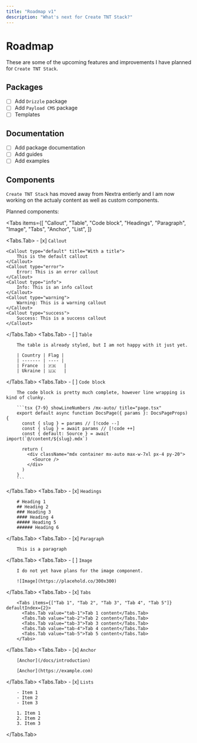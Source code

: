 ```yaml
---
title: "Roadmap v1"
description: "What's next for Create TNT Stack?"
---
```



# Roadmap

These are some of the upcoming features and improvements I have planned for
`Create TNT Stack`.

## Packages

- [ ] Add `Drizzle` package
- [ ] Add `Payload CMS` package
- [ ] Templates

## Documentation

- [ ] Add package documentation
- [ ] Add guides
- [ ] Add examples

## Components

`Create TNT Stack` has moved away from Nextra entierly and I am now working on
the actualy content as well as custom components.

Planned components:

<Tabs
  items={[
    "Callout",
    "Table",
    "Code block",
    "Headings",
    "Paragraph",
    "Image",
    "Tabs",
    "Anchor",
    "List",
  ]}
>
  <Tabs.Tab>
    - [x] `Callout`

    <Callout type="default" title="With a title">
        This is the default callout
    </Callout>
    <Callout type="error">
        Error: This is an error callout
    </Callout>
    <Callout type="info">
        Info: This is an info callout
    </Callout>
    <Callout type="warning">
        Warning: This is a warning callout
    </Callout>
    <Callout type="success">
        Success: This is a success callout
    </Callout>

  </Tabs.Tab>
  <Tabs.Tab>
    - [ ] `Table`

        The table is already styled, but I am not happy with it just yet.

        | Country | Flag |
        | ------- | ---- |
        | France  | 🇫🇷   |
        | Ukraine | 🇺🇦   |

  </Tabs.Tab>
  <Tabs.Tab>
    - [ ] `Code block`

        The code block is pretty much complete, however line wrapping is kind of clunky.

        ```tsx {7-9} showLineNumbers /mx-auto/ title="page.tsx"
        export default async function DocsPage({ params }: DocsPageProps) {
          const { slug } = params // [!code --]
          const { slug } = await params // [!code ++]
          const { default: Source } = await import(`@/content/${slug}.mdx`)

          return (
            <div className="mdx container mx-auto max-w-7xl px-4 py-20">
              <Source />
            </div>
          )
        }
        ```

  </Tabs.Tab>
  <Tabs.Tab>
    - [x] `Headings`

        # Heading 1
        ## Heading 2
        ### Heading 3
        #### Heading 4
        ##### Heading 5
        ###### Heading 6

  </Tabs.Tab>
  <Tabs.Tab>
    - [x] `Paragraph`

        This is a paragraph

  </Tabs.Tab>
  <Tabs.Tab>
    - [ ] `Image`

        I do not yet have plans for the image component.

        ![Image](https://placehold.co/300x300)

  </Tabs.Tab>
  <Tabs.Tab>
    - [x] `Tabs`

        <Tabs items={["Tab 1", "Tab 2", "Tab 3", "Tab 4", "Tab 5"]} defaultIndex={2}>
          <Tabs.Tab value="tab-1">Tab 1 content</Tabs.Tab>
          <Tabs.Tab value="tab-2">Tab 2 content</Tabs.Tab>
          <Tabs.Tab value="tab-3">Tab 3 content</Tabs.Tab>
          <Tabs.Tab value="tab-4">Tab 4 content</Tabs.Tab>
          <Tabs.Tab value="tab-5">Tab 5 content</Tabs.Tab>
        </Tabs>

  </Tabs.Tab>
  <Tabs.Tab>
    - [x] `Anchor`

        [Anchor](/docs/introduction)

        [Anchor](https://example.com)

  </Tabs.Tab>
  <Tabs.Tab>
    - [x] `Lists`

        - Item 1
        - Item 2
        - Item 3

        1. Item 1
        2. Item 2
        3. Item 3

  </Tabs.Tab>
</Tabs>
